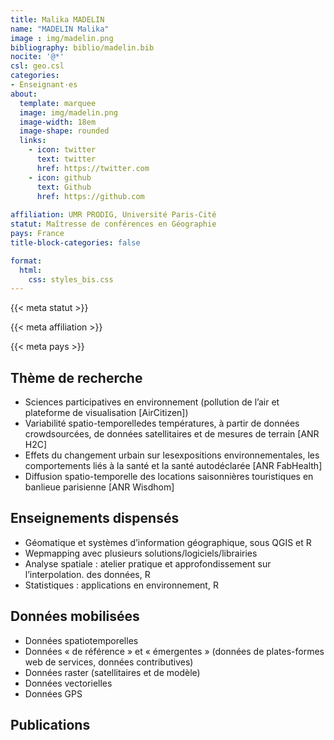 ```yaml
---
title: Malika MADELIN
name: "MADELIN Malika"
image : img/madelin.png
bibliography: biblio/madelin.bib
nocite: '@*'
csl: geo.csl
categories: 
- Enseignant·es
about:
  template: marquee
  image: img/madelin.png
  image-width: 18em
  image-shape: rounded
  links:
    - icon: twitter
      text: twitter
      href: https://twitter.com
    - icon: github
      text: Github
      href: https://github.com
      
affiliation: UMR PRODIG, Université Paris-Cité
statut: Maîtresse de conférences en Géographie
pays: France
title-block-categories: false

format:
  html: 
    css: styles_bis.css
---
```


::: {#profil}
::: {#statut}
{{< meta statut >}}
:::

::: {#affiliation}
{{< meta affiliation >}}
:::

::: {#pays}
<i class="bi bi-globe2"></i> {{< meta pays >}}\
:::
:::

## <i class="bi bi-ui-checks-grid"></i> Thème de recherche

::: {#liste}
-   Sciences participatives en environnement (pollution de l'air et plateforme de visualisation \[AirCitizen\])
-   Variabilité spatio-temporelledes températures, à partir de données crowdsourcées, de données satellitaires et de mesures de terrain \[ANR H2C\]
-   Effets du changement urbain sur lesexpositions environnementales, les comportements liés à la santé et la santé autodéclarée \[ANR FabHealth\]
-   Diffusion spatio-temporelle des locations saisonnières touristiques en banlieue parisienne \[ANR Wisdhom\]
:::

## <i class="bi bi-person-video3"></i> Enseignements dispensés

<div>

-   Géomatique et systèmes d'information géographique, sous QGIS et R
-   Wepmapping avec plusieurs solutions/logiciels/librairies
-   Analyse spatiale : atelier pratique et approfondissement sur l'interpolation. des données, R
-   Statistiques : applications en environnement, R

</div>

## <i class="bi bi-clipboard-data"></i> Données mobilisées

-   Données spatiotemporelles
-   Données « de référence » et « émergentes » (données de plates-formes web de services, données contributives)
-   Données raster (satellitaires et de modèle)
-   Données vectorielles
-   Données GPS

## <i class="bi bi-file-earmark-text"></i> Publications

::: {#refs}
:::
